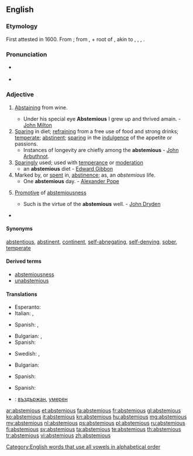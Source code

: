 ==English==

===Etymology===
First attested in 1600. From {{etyl|la}} {{term|abstemius|abstēmius|abstaining from wine|lang=la}}; from {{term|ab||lang=la}}, {{term|abs||from|lang=la}} + root of {{term|temetum|tēmētum|[[intoxicating]] drink|lang=la}}, akin to {{etyl|de}} {{term|damlich|dämlich|stupid, silly|lang=de}}, {{etyl|non}} {{term|tham|thām|mugginess|lang=non}}, {{etyl|sga}} {{term|tam|tām|death|lang=sga}}, {{etyl|sa}} {{term|tamyati|tāmyati|he becomes stunned, exhausted|lang=sa}}. {{rfscript|Deva|lang=sa}}

===Pronunciation===
* {{a|US}} {{IPA|/æb.ˈsti.mi.əs/}}
* {{rhymes|iːmiəs}}

===Adjective===
{{en-adj}}

# {{context|obsolete|Late Latin}} [[abstaining|Abstaining]] from wine.
#* Under his special eye '''Abstemious''' I grew up and thrived amain. - [[w:John Milton|John Milton]]
# [[sparing|Sparing]] in diet; [[refraining]] from a free use of food and strong drinks; [[temperate]]; [[abstinent]]; [[sparing]] in the [[indulgence]] of the appetite or passions.
#* Instances of longevity are chiefly among the '''abstemious''' - [[w:John Arbuthnot|John Arbuthnot]].
# [[sparing|Sparingly]] used; used with [[temperance]] or [[moderation]]
#* an '''abstemious''' diet - [[w:Edward Gibbon|Edward Gibbon]]
# Marked by, or [[spent]] in, [[abstinence]]; as, an ''abstemious'' life.
#* One '''abstemious''' day. - [[w:Alexander Pope|Alexander Pope]]
# {{context|rare}} [[promotive|Promotive]] of [[abstemiousness]]
#* Such is the virtue of the '''abstemious''' well. - [[w:John Dryden|John Dryden]]
* {{seeCites}}

====Synonyms====
[[abstentious]], [[abstinent]], [[continent]], [[abnegating|self-abnegating]], [[self-denying]], [[sober]], [[temperate]]

====Derived terms====
* [[abstemiousness]]
* [[unabstemious]]

====Translations====
{{trans-top|abstaining from wine}}
* Esperanto: {{t-|eo|sobrema}}
* Italian: {{t+|it|astemio|m}}, {{t+|it|astemia|f}}
{{trans-mid}}
* Spanish: {{t+|es|sobrio}}, {{t|es|abstemio}}
{{trans-bottom}}

{{trans-top|sparing in diet}}
* Bulgarian: {{t+|bg|въздържан}},  {{t+|bg|скромен}}
* Spanish: {{t|es|sobrio|m}}
{{trans-mid}}
* Swedish: {{t-|sv|återhållsam}}, {{t-|sv|måttfull}}
{{trans-bottom}}

{{trans-top|sparingly used; used with temperance or moderation}}
* Bulgarian: {{t+|bg|пестелив}}
{{trans-mid}}
* Spanish: {{t+|es|abstemio}}
{{trans-bottom}}

{{trans-top|marked by, or spent in, abstinence}}
* Spanish: {{t+|es|abstemio}}
{{trans-mid}}
{{trans-bottom}}

{{trans-top|promotive of abstemiousness}}
{{trans-mid}}
{{trans-bottom}}

{{checktrans-top}}
* {{ttbc|bg}}: [[въздържан]], [[умерен]]
{{trans-bottom}}

[[Category:English words that use all vowels in alphabetical order]]

[[ar:abstemious]]
[[et:abstemious]]
[[fa:abstemious]]
[[fr:abstemious]]
[[gl:abstemious]]
[[ko:abstemious]]
[[it:abstemious]]
[[kn:abstemious]]
[[hu:abstemious]]
[[mg:abstemious]]
[[my:abstemious]]
[[nl:abstemious]]
[[ps:abstemious]]
[[pl:abstemious]]
[[ru:abstemious]]
[[fi:abstemious]]
[[sv:abstemious]]
[[ta:abstemious]]
[[te:abstemious]]
[[th:abstemious]]
[[tr:abstemious]]
[[vi:abstemious]]
[[zh:abstemious]]